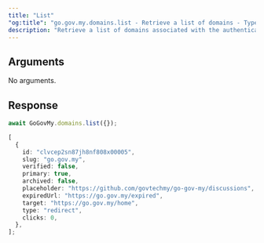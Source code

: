 ```yaml
---
title: "List"
"og:title": "go.gov.my.domains.list - Retrieve a list of domains - TypeScript SDK"
description: "Retrieve a list of domains associated with the authenticated workspace."
---
```



## Arguments

No arguments.

## Response

<DomainResponse />

<RequestExample>

```ts
await GoGovMy.domains.list({});
```

</RequestExample>

<ResponseExample>

```ts
[
  {
    id: "clvcep2sn87jh8nf808x00005",
    slug: "go.gov.my",
    verified: false,
    primary: true,
    archived: false,
    placeholder: "https://github.com/govtechmy/go-gov-my/discussions",
    expiredUrl: "https://go.gov.my/expired",
    target: "https://go.gov.my/home",
    type: "redirect",
    clicks: 0,
  },
];
```

</ResponseExample>
